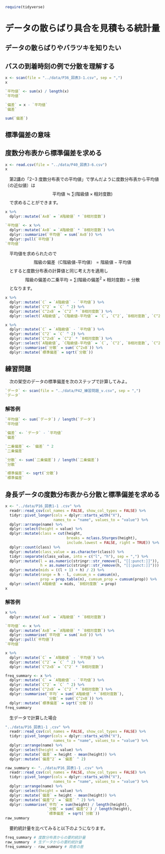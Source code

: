 ```r
require(tidyverse)
```

# データの散らばり具合を見積もる統計量


## データの散らばりやバラツキを知りたい


## バスの到着時刻の例で分散を理解する

```r
x <- scan(file = "../data/P36_図表3-1.csv", sep = ",")
x
```

```r
`平均値` <- sum(x) / length(x)
`平均値`
```

```r
`偏差` = x - `平均値`
`偏差`
```

```r
sum(`偏差`)
```


## 標準偏差の意味


## 度数分布表から標準偏差を求める

```r
x <- read.csv(file = "../data/P40_図表3-6.csv")
x
```
　第2講の「2−3 度数分布表での平均値」で学んだように度数分布表から平均値（の近似値）は
$$\mbox{平均値} \fallingdotseq \sum{(\mbox{階級値} \times \mbox{相対度数})}$$
　で求めることができます。
```r
x %>% 
  dplyr::mutate(`AxB` = `A階級値` * `B相対度数`)
```

```r
`平均値` <- x %>% 
  dplyr::mutate(`AxB` = `A階級値` * `B相対度数`) %>% 
  dplyr::summarize(`平均値` = sum(`AxB`)) %>% 
  dplyr::pull(`平均値`)
`平均値`
```

　平均値を求められたので
$$\mbox{階級の偏差（C階級値-平均値）} = \mbox{階級値} - \mbox{平均値}$$
　とすると度数分布表の計算値と同じ考え方を適用し
$$\mbox{階級の偏差の二乗平均} = \sum{(\mbox{階級の偏差}^2 \times \mbox{相対度数})} = \mbox{分散}$$
　となります。
```r
x %>% 
  dplyr::mutate(`C` = `A階級値` - `平均値`) %>% 
  dplyr::mutate(`C^2` = `C` ^ 2) %>% 
  dplyr::mutate(`C^2xB` = `C^2` * `B相対度数`) %>% 
  dplyr::select(`A階級値`, `C階級値-平均値` = `C`, `C^2`, `B相対度数`, `C^2xB`)
```

```r
x %>% 
  dplyr::mutate(`C` = `A階級値` - `平均値`) %>% 
  dplyr::mutate(`C^2` = `C` ^ 2) %>% 
  dplyr::mutate(`C^2xB` = `C^2` * `B相対度数`) %>% 
  dplyr::select(`A階級値`, `C階級値-平均値` = `C`, `C^2`, `B相対度数`, `C^2xB`) %>% 
  dplyr::summarise(`分散` = sum(`C^2xB`)) %>% 
  dplyr::mutate(`標準偏差` = sqrt(`分散`))
```


## 練習問題 {.unnumbered}
　次の架空のデータの標準偏差を次のステップで計算してみよ。
```r
`データ` <- scan(file = "../data/P42_練習問題_v.csv", sep = ",")
`データ`
```

### 解答例 {.unnumbered}
```r
`平均値` <- sum(`データ`) / length(`データ`)
`平均値`
```

```r
`偏差` <- `データ` - `平均値`
`偏差`
```

```r
`二乗偏差` <- `偏差` ^ 2
`二乗偏差`
```

```r
`分散` <- sum(`二乗偏差`) / length(`二乗偏差`)
`分散`
```

```r
`標準偏差` <- sqrt(`分散`)
`標準偏差`
```


## 身長データの度数分布表から分散と標準偏差を求める {.unnumbered}
```r
x <- "../data/P16_図表1-1 .csv" %>% 
  readr::read_csv(col_names = FALSE, show_col_types = FALSE) %>% 
  tidyr::pivot_longer(cols = dplyr::starts_with("X"),
                      names_to = "name", values_to = "value") %>% 
  dplyr::arrange(name) %>% 
  dplyr::select(height = value) %>% 
  dplyr::mutate(class = cut(height,
                            breaks = nclass.Sturges(height),
                            include.lowest = FALSE, right = TRUE)) %>% 
  dplyr::count(class) %>% 
  dplyr::mutate(class_value = as.character(class)) %>% 
  tidyr::separate(class_value, into = c("l", "h"), sep = ",") %>% 
  dplyr::mutate(l = as.numeric(stringr::str_remove(l, "[[:punct:]]")),
                h = as.numeric(stringr::str_remove(h, "[[:punct:]]"))) %>% 
  dplyr::mutate(mids = ((l + 1) + h) / 2) %>% 
  dplyr::mutate(range = h - l, cumsum_n = cumsum(n),
                prop = prop.table(n), cumsum_prop = cumsum(prop)) %>% 
  dplyr::select(`A階級値` = mids, `B相対度数` = prop)
x
```


### 解答例 {.unnumbered}

```r
x %>% 
  dplyr::mutate(`AxB` = `A階級値` * `B相対度数`)

`平均値` <- x %>% 
  dplyr::mutate(`AxB` = `A階級値` * `B相対度数`) %>% 
  dplyr::summarise(`平均値` = sum(`AxB`)) %>% 
  dplyr::pull(`平均値`)
`平均値`
```

```r
x %>% 
  dplyr::mutate(`C` = `A階級値` - `平均値`) %>% 
  dplyr::mutate(`C^2` = `C` ^ 2) %>% 
  dplyr::mutate(`C^2xB` = `C^2` * `B相対度数`)
```

```r
freq_summary <- x %>% 
  dplyr::mutate(`C` = `A階級値` - `平均値`) %>% 
  dplyr::mutate(`C^2` = `C` ^ 2) %>% 
  dplyr::mutate(`C^2xB` = `C^2` * `B相対度数`) %>% 
  dplyr::summarise(`平均` = sum(`A階級値` * `B相対度数`),
                   `分散` = sum(`C^2xB`)) %>% 
  dplyr::mutate(`標準偏差` = sqrt(`分散`))
freq_summary
```

　生データで計算した場合
```r
"../data/P16_図表1-1 .csv" %>% 
  readr::read_csv(col_names = FALSE, show_col_types = FALSE) %>% 
  tidyr::pivot_longer(cols = dplyr::starts_with("X"),
                      names_to = "name", values_to = "value") %>% 
  dplyr::arrange(name) %>% 
  dplyr::select(height = value) %>% 
  dplyr::mutate(`偏差` = height - mean(height)) %>% 
  dplyr::mutate(`偏差^2` = `偏差` ^ 2)
```

```r
raw_summary <- "../data/P16_図表1-1 .csv" %>% 
  readr::read_csv(col_names = FALSE, show_col_types = FALSE) %>% 
  tidyr::pivot_longer(cols = dplyr::starts_with("X"),
                      names_to = "name", values_to = "value") %>% 
  dplyr::arrange(name) %>% 
  dplyr::select(height = value) %>% 
  dplyr::mutate(`偏差` = height - mean(height)) %>% 
  dplyr::mutate(`偏差^2` = `偏差` ^ 2) %>% 
  dplyr::summarise(`平均` = sum(height) / length(height),
                   `分散` = sum(`偏差^2`) / length(height),
                   `標準偏差` = sqrt(`分散`))
raw_summary
```

　要約統計量を比べてみると以下のようになります。
```r
freq_summary # 度数分布表からの要約統計量
raw_summary  # 生データからの要約統計量
freq_summary - raw_summary # 両者の差
```

